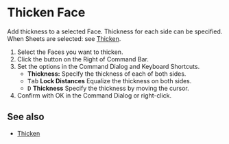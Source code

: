 
# Thicken Face

<Reference shortcut="" command="Thicken Face" button="Right of Command Bar" />

Add thickness to a selected Face. Thickness for each side can be specified.<br />
When Sheets are selected: see [Thicken](./thicken).

1. Select the Faces you want to thicken.
2. Click the button <ButtonIcon type="button-thicken" /> on the Right of Command Bar.
3. Set the options in the Command Dialog and Keyboard Shortcuts.
    - **Thickness:** Specify the thickness of each of both sides.
    - <kbd>Tab</kbd> **Lock Distances** Equalize the thickness on both sides.
    - <kbd>D</kbd> **Thickness** Specify the thickness by moving the cursor.
4. Confirm with OK in the Command Dialog or right-click.

## See also
- [Thicken](./thicken)



















